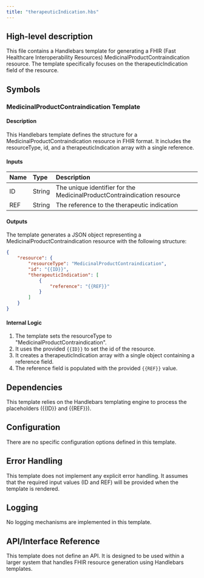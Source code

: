 ```yaml
---
title: "therapeuticIndication.hbs"
---
```


## High-level description
This file contains a Handlebars template for generating a FHIR (Fast Healthcare Interoperability Resources) MedicinalProductContraindication resource. The template specifically focuses on the therapeuticIndication field of the resource.

## Symbols

### MedicinalProductContraindication Template
#### Description
This Handlebars template defines the structure for a MedicinalProductContraindication resource in FHIR format. It includes the resourceType, id, and a therapeuticIndication array with a single reference.

#### Inputs
| Name | Type | Description |
|:-----|:-----|:------------|
| ID | String | The unique identifier for the MedicinalProductContraindication resource |
| REF | String | The reference to the therapeutic indication |

#### Outputs
The template generates a JSON object representing a MedicinalProductContraindication resource with the following structure:
```json
{
    "resource": {
        "resourceType": "MedicinalProductContraindication",
        "id": "{{ID}}",
        "therapeuticIndication": [
            {
                "reference": "{{REF}}"
            }
        ]
    }
}
```

#### Internal Logic
1. The template sets the resourceType to "MedicinalProductContraindication".
2. It uses the provided `{{ID}}` to set the id of the resource.
3. It creates a therapeuticIndication array with a single object containing a reference field.
4. The reference field is populated with the provided `{{REF}}` value.

## Dependencies
This template relies on the Handlebars templating engine to process the placeholders ({{ID}} and {{REF}}).

## Configuration
There are no specific configuration options defined in this template.

## Error Handling
This template does not implement any explicit error handling. It assumes that the required input values (ID and REF) will be provided when the template is rendered.

## Logging
No logging mechanisms are implemented in this template.

## API/Interface Reference
This template does not define an API. It is designed to be used within a larger system that handles FHIR resource generation using Handlebars templates.